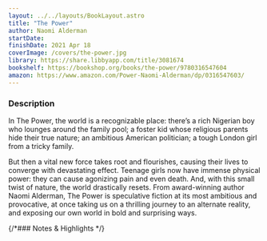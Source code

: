 ```yaml
---
layout: ../../layouts/BookLayout.astro
title: "The Power"
author: Naomi Alderman
startDate:
finishDate: 2021 Apr 18
coverImage: /covers/the-power.jpg
library: https://share.libbyapp.com/title/3081674
bookshelf: https://bookshop.org/books/the-power/9780316547604
amazon: https://www.amazon.com/Power-Naomi-Alderman/dp/0316547603/
---
```


<ReadingTime
  startDate  = {frontmatter.startDate}
  finishDate = {frontmatter.finishDate}
/>

### Description
In The Power, the world is a recognizable place: there’s a rich Nigerian boy who lounges around the family pool; a foster kid whose religious parents hide their true nature; an ambitious American politician; a tough London girl from a tricky family.

But then a vital new force takes root and flourishes, causing their lives to converge with devastating effect. Teenage girls now have immense physical power: they can cause agonizing pain and even death. And, with this small twist of nature, the world drastically resets. From award-winning author Naomi Alderman, The Power is speculative fiction at its most ambitious and provocative, at once taking us on a thrilling journey to an alternate reality, and exposing our own world in bold and surprising ways.

{/*### Notes & Highlights */}

<BuyBook
  library   = {frontmatter.library}
  bookshelf = {frontmatter.bookshelf}
  amazon    = {frontmatter.amazon}
/>
